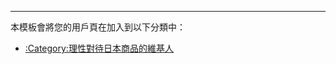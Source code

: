{{Userbox
  |border-c = red
  |border-s = 1
  |id      = {{lang|ja|日本製}}
  |id-c    = white
  |id-s=12
  |id-fc= red
  |info-c   = white
  |info-s=12
  |info= 该用戶以[[理性]]態度看待'''日本製造'''的標籤，與其他產地的產品一視同仁。
}}
<includeonly>[[Category:理性對待日本商品的維基人|{{PAGENAME}}]]</includeonly>
<noinclude>
----
本模板會將您的用戶頁在加入到以下分類中：
*[[:Category:理性對待日本商品的維基人]]
</noinclude>